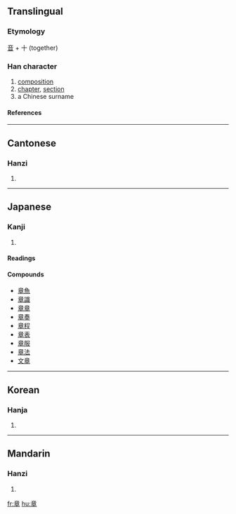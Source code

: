 ==Translingual==
===Etymology===
[[音]] + 十 (together)
===Han character===
{{Han char|rn=117|rad=立|as=06|sn=11|four=0040<sub>6</sub>|canj=卜廿日十 (YTAJ)}}
# [[composition]]
# [[chapter]], [[section]]
# a Chinese surname
====References====
{{Han ref|kx=0871.080|dkj=25761|dj=1301.170|hdz=42709.040|uh=7AE0|ud=31456|bh=B3B9|bd=46009}}
----

==Cantonese==
===Hanzi===
{{yue-hanzi|jyut=|y=jeung1}}
# {{defn|Cantonese}}
----
==Japanese==
===Kanji===
{{ja-kanji|grade=3|rs=立06}}
# {{defn|Japanese}}
====Readings====
{{ja-readings|on=[[しょう]] (shō)|kun=[[あや]] (aya), [[しるし]] (shirushi), [[あきらか]] (akiraka)}}

====Compounds====
*[[章魚]]
*[[章識]]
*[[章章]]
*[[章奏]]
*[[章程]]
*[[章表]]
*[[章服]]
*[[章法]]
*[[文章]]
----
==Korean==
===Hanja===
{{ko-hanja|hangeul=[[장]]|eumhun=|rv=jang|mr=chang|y=cang}}
# {{defn|Korean}}
----
==Mandarin==
===Hanzi===
{{cmn-hanzi|pin=[[zhāng]] (zhang1)|wg=chang<sup>1</sup>}}
# {{defn|Mandarin}}

[[fr:章]]
[[hu:章]]